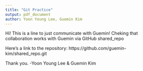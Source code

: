 ```yaml
---
title: "Git Practice"
output: pdf_document
author: Yoon Young Lee, Guemin Kim
---
```


Hi! This is a line to just communicate with Guemin! Cheking that collaboration works with Guemin via GitHub shared_repo

Here's a link to the repository: https://github.com/guemin-kim/shared_repo.git

Thank you.
-Yoon Young Lee & Guemin Kim